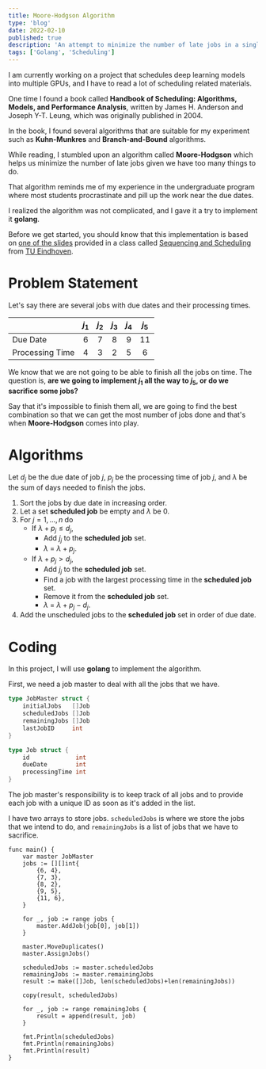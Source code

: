 ```yaml
---
title: Moore-Hodgson Algorithm
type: 'blog'
date: 2022-02-10
published: true
description: 'An attempt to minimize the number of late jobs in a single machine.'
tags: ['Golang', 'Scheduling']
---
```


I am currently working on a project that schedules deep learning models into multiple GPUs,
and I have to read a lot of scheduling related materials.

One time I found a book called __Handbook of Scheduling: Algorithms, Models, and Performance Analysis__, 
written by James H. Anderson and Joseph Y-T. Leung, which was originally published in 2004.

In the book, I found several algorithms that are suitable for my experiment such as __Kuhn-Munkres__ 
and __Branch-and-Bound__ algorithms.

While reading, I stumbled upon an algorithm called __Moore-Hodgson__ which helps us minimize the number 
of late jobs given we have too many things to do. 

That algorithm reminds me of my experience in the undergraduate program where most students procrastinate
and pill up the work near the due dates. 

I realized the algorithm was not complicated, and I gave it a try to implement it __golang__. 

Before we get started, you should know that this implementation is based on 
[one of the slides](https://www.win.tue.nl/~wscor/OW/2P450/MooreHodgson.pdf) provided 
in a class called [Sequencing and Scheduling](https://www.win.tue.nl/~wscor/OW/2P450/) from [TU Eindhoven](https://www.tue.nl/en/).

# Problem Statement

Let's say there are several jobs with due dates and their processing times.

|                 | $j_1$ | $j_2$ | $j_3$ | $j_4$ | $j_5$ | 
|:----------------|:-----:|:-----:|:-----:|:-----:|:-----:|
| Due Date        |   6   |   7   |   8   |   9   |  11   |
| Processing Time |   4   |   3   |   2   |   5   |   6   |

We know that we are not going to be able to finish all the jobs on time. 
The question is, __are we going to implement $j_1$ all the way to $j_5$, or do we sacrifice some jobs?__

Say that it's impossible to finish them all, we are going to find the best combination so that we can get
the most number of jobs done and that's when __Moore-Hodgson__ comes into play.

# Algorithms

Let $d_j$ be the due date of job $j$, $p_j$ be the processing time of job $j$, and $\lambda$ be the sum of days needed to finish the jobs.

1. Sort the jobs by due date in increasing order.
2. Let a set  __scheduled job__ be empty and $\lambda$ be 0.
3. For $j = 1, \ldots, n$ do
    * If $\lambda + p_j \leq d_j$,
        * Add $j_j$ to the __scheduled job__ set.
        * $\lambda$ = $\lambda + p_j$.
    * If $\lambda + p_j > d_j$,
        * Add $j_j$ to the __scheduled job__ set.
        * Find a job with the largest processing time in the __scheduled job__ set.
        * Remove it from the __scheduled job__ set.
        * $\lambda$ = $\lambda + p_j - d_j$.
4. Add the unscheduled jobs to the __scheduled job__ set in order of due date.

# Coding 

In this project, I will use __golang__ to implement the algorithm.

First, we need a job master to deal with all the jobs that we have.

```go
type JobMaster struct {
	initialJobs   []Job
	scheduledJobs []Job
	remainingJobs []Job
	lastJobID     int
}

type Job struct {
	id             int
	dueDate        int
	processingTime int
}
```

The job master's responsibility is to keep track of all jobs and to provide each job with a unique ID as soon as it's added in the list.

I have two arrays to store jobs. `scheduledJobs` is where we store the jobs that we intend to do, 
and `remainingJobs` is a list of jobs that we have to sacrifice.

```go{11-13}
func main() {
    var master JobMaster
    jobs := [][]int{
        {6, 4},
        {7, 3},
        {8, 2},
        {9, 5},
        {11, 6},
    }

    for _, job := range jobs {
        master.AddJob(job[0], job[1])
    }

    master.MoveDuplicates()
    master.AssignJobs()

    scheduledJobs := master.scheduledJobs
    remainingJobs := master.remainingJobs
    result := make([]Job, len(scheduledJobs)+len(remainingJobs))

    copy(result, scheduledJobs)
    
    for _, job := range remainingJobs {
        result = append(result, job)
    }

    fmt.Println(scheduledJobs)
    fmt.Println(remainingJobs)
    fmt.Println(result)
}
```